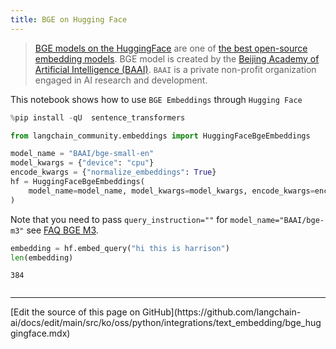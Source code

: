 ```yaml
---
title: BGE on Hugging Face
---
```


>[BGE models on the HuggingFace](https://huggingface.co/BAAI/bge-large-en-v1.5) are one of [the best open-source embedding models](https://huggingface.co/spaces/mteb/leaderboard).
>BGE model is created by the [Beijing Academy of Artificial Intelligence (BAAI)](https://en.wikipedia.org/wiki/Beijing_Academy_of_Artificial_Intelligence). `BAAI` is a private non-profit organization engaged in AI research and development.

This notebook shows how to use `BGE Embeddings` through `Hugging Face`

```python
%pip install -qU  sentence_transformers
```

```python
from langchain_community.embeddings import HuggingFaceBgeEmbeddings

model_name = "BAAI/bge-small-en"
model_kwargs = {"device": "cpu"}
encode_kwargs = {"normalize_embeddings": True}
hf = HuggingFaceBgeEmbeddings(
    model_name=model_name, model_kwargs=model_kwargs, encode_kwargs=encode_kwargs
)
```

Note that you need to pass `query_instruction=""` for `model_name="BAAI/bge-m3"` see [FAQ BGE M3](https://huggingface.co/BAAI/bge-m3#faq).

```python
embedding = hf.embed_query("hi this is harrison")
len(embedding)
```

```output
384
```

```python

```

---

<Callout icon="pen-to-square" iconType="regular">
  [Edit the source of this page on GitHub](https://github.com/langchain-ai/docs/edit/main/src/ko/oss/python/integrations/text_embedding/bge_huggingface.mdx)
</Callout>
